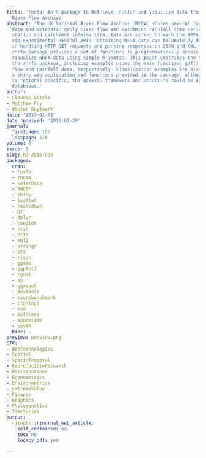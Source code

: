 ```yaml
---
title: 'rnrfa: An R package to Retrieve, Filter and Visualize Data from the UK National
  River Flow Archive'
abstract: 'The UK National River Flow Archive (NRFA) stores several types of hydrological
  data and metadata: daily river flow and catchment rainfall time series, gauging
  station and catchment informa tion. Data are served through the NRFA web services
  via experimental RESTful APIs. Obtaining NRFA data can be unwieldy due to complexities
  in handling HTTP GET requests and parsing responses in JSON and XML formats. The
  rnrfa package provides a set of functions to programmatically access, filter, and
  visualize NRFA data using simple R syntax. This paper describes the structure of
  the rnrfa package, including examples using the main functions gdf() and cmr() for
  flow and rainfall data, respectively. Visualization examples are also provided with
  a shiny web application and functions provided in the package. Although this package
  is regional specific, the general framework and structure could be applied to similar
  databases.'
author:
- Claudia Vitolo
- Matthew Fry
- Wouter Buytaert
date: '2017-01-03'
date_received: '2016-01-29'
journal:
  firstpage: 102
  lastpage: 116
volume: 8
issue: 2
slug: RJ-2016-036
packages:
  cran:
  - rnrfa
  - rnoaa
  - waterData
  - RNCEP
  - shiny
  - leaflet
  - rmarkdown
  - DT
  - dplyr
  - cowplot
  - plyr
  - httr
  - xml2
  - stringr
  - xts
  - rjson
  - ggmap
  - ggplot2
  - rgdal
  - sp
  - ggrepel
  - devtools
  - microbenchmark
  - cranlogs
  - evd
  - outliers
  - spacetime
  - sos4R
  bioc: ~
preview: preview.png
CTV:
- WebTechnologies
- Spatial
- SpatioTemporal
- ReproducibleResearch
- Distributions
- Econometrics
- Environmetrics
- ExtremeValue
- Finance
- Graphics
- Phylogenetics
- TimeSeries
output:
  rjtools::rjournal_web_article:
    self_contained: no
    toc: no
    legacy_pdf: yes

---
```

